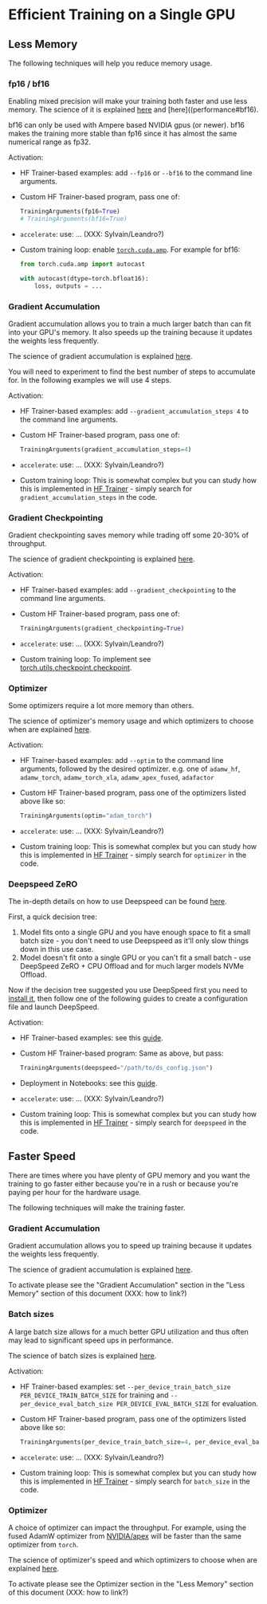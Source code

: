 <!--Copyright 2020 The HuggingFace Team. All rights reserved.

Licensed under the Apache License, Version 2.0 (the "License"); you may not use this file except in compliance with
the License. You may obtain a copy of the License at

http://www.apache.org/licenses/LICENSE-2.0

Unless required by applicable law or agreed to in writing, software distributed under the License is distributed on
an "AS IS" BASIS, WITHOUT WARRANTIES OR CONDITIONS OF ANY KIND, either express or implied. See the License for the
-->

# Efficient Training on a Single GPU



## Less Memory

The following techniques will help you reduce memory usage.

### fp16 / bf16

Enabling mixed precision will make your training both faster and use less memory. The science of it is explained [here](performance#fp16) and [here]((performance#bf16).

bf16 can only be used with Ampere based NVIDIA gpus (or newer). bf16 makes the training more stable than fp16 since it has almost the same numerical range as fp32.

Activation:

- HF Trainer-based examples: add `--fp16` or `--bf16` to the command line arguments.
- Custom HF Trainer-based program, pass one of:

    ```python
    TrainingArguments(fp16=True)
    # TrainingArguments(bf16=True)
    ```
- `accelerate`:  use: ... (XXX: Sylvain/Leandro?)

- Custom training loop: enable [`torch.cuda.amp`](https://pytorch.org/docs/stable/amp.html). For example for bf16:

    ```python
    from torch.cuda.amp import autocast

    with autocast(dtype=torch.bfloat16):
        loss, outputs = ...
    ```


### Gradient Accumulation

Gradient accumulation allows you to train a much larger batch than can fit into your GPU's memory. It also speeds up the training because it updates the weights less frequently.

The science of gradient accumulation is explained [here](performance#gradient-accumulation).

You will need to experiment to find the best number of steps to accumulate for. In the following examples we will use 4 steps.

Activation:

- HF Trainer-based examples: add `--gradient_accumulation_steps 4` to the command line arguments.
- Custom HF Trainer-based program, pass one of:

    ```python
    TrainingArguments(gradient_accumulation_steps=4)
    ```
- `accelerate`:  use: ... (XXX: Sylvain/Leandro?)

- Custom training loop: This is somewhat complex but you can study how this is implemented in [HF Trainer](
https://github.com/huggingface/transformers/blob/master/src/transformers/trainer.py) - simply search for `gradient_accumulation_steps` in the code.


### Gradient Checkpointing

Gradient checkpointing saves memory while trading off some 20-30% of throughput.

The science of gradient checkpointing is explained [here](performance#gradient-checkpointing).

Activation:

- HF Trainer-based examples: add `--gradient_checkpointing` to the command line arguments.
- Custom HF Trainer-based program, pass one of:

    ```python
    TrainingArguments(gradient_checkpointing=True)
    ```
- `accelerate`:  use: ... (XXX: Sylvain/Leandro?)

- Custom training loop: To implement see [torch.utils.checkpoint.checkpoint](https://pytorch.org/docs/stable/checkpoint.html).



### Optimizer

Some optimizers require a lot more memory than others.

The science of optimizer's memory usage and which optimizers to choose when are explained [here](performance#optimizer).


Activation:

- HF Trainer-based examples: add `--optim` to the command line arguments, followed by the desired optimizer. e.g. one of `adamw_hf`, `adamw_torch`, `adamw_torch_xla`, `adamw_apex_fused`, `adafactor`
- Custom HF Trainer-based program, pass one of the optimizers listed above like so:

    ```python
    TrainingArguments(optim="adam_torch")
    ```
- `accelerate`:  use: ... (XXX: Sylvain/Leandro?)

- Custom training loop: This is somewhat complex but you can study how this is implemented in [HF Trainer](
https://github.com/huggingface/transformers/blob/master/src/transformers/trainer.py) - simply search for `optimizer` in the code.


### Deepspeed ZeRO

The in-depth details on how to use Deepspeed can be found [here](main_classes/deepspeed).

First, a quick decision tree:

1. Model fits onto a single GPU and you have enough space to fit a small batch size - you don't need to use Deepspeed as it'll only slow things down in this use case.
2. Model doesn't fit onto a single GPU or you can't fit a small batch - use DeepSpeed ZeRO + CPU Offload and for much larger models NVMe Offload.

Now if the decision tree suggested you use DeepSpeed first you need to [install it](main_classes/deepspeed#installation), then follow one of the following guides to create a configuration file and launch DeepSpeed.

Activation:

- HF Trainer-based examples: see this [guide](main_classes/deepspeed#deployment-with-one-gpu).
- Custom HF Trainer-based program: Same as above, but pass:

    ```python
    TrainingArguments(deepspeed="/path/to/ds_config.json")
    ```
- Deployment in Notebooks: see this [guide](main_classes/deepspeed#deployment-in-notebooks).

- `accelerate`:  use: ... (XXX: Sylvain/Leandro?)

- Custom training loop: This is somewhat complex but you can study how this is implemented in [HF Trainer](
https://github.com/huggingface/transformers/blob/master/src/transformers/trainer.py) - simply search for `deepspeed` in the code.






## Faster Speed

There are times where you have plenty of GPU memory and you want the training to go faster either because you're in a rush or because you're paying per hour for the hardware usage.

The following techniques will make the training faster.


### Gradient Accumulation

Gradient accumulation allows you to speed up training because it updates the weights less frequently.

The science of gradient accumulation is explained [here](performance#gradient-accumulation).

To activate please see the "Gradient Accumulation" section in the "Less Memory" section of this document (XXX: how to link?)


### Batch sizes

A large batch size allows for a much better GPU utilization and thus often may lead to significant speed ups in performance.

The science of batch sizes is explained [here](performance#batch-sizes).

Activation:

- HF Trainer-based examples: set `--per_device_train_batch_size PER_DEVICE_TRAIN_BATCH_SIZE` for training and `--per_device_eval_batch_size PER_DEVICE_EVAL_BATCH_SIZE` for evaluation.

- Custom HF Trainer-based program, pass one of the optimizers listed above like so:

    ```python
    TrainingArguments(per_device_train_batch_size=4, per_device_eval_batch_size=4)
    ```
- `accelerate`:  use: ... (XXX: Sylvain/Leandro?)

- Custom training loop: This is somewhat complex but you can study how this is implemented in [HF Trainer](
https://github.com/huggingface/transformers/blob/master/src/transformers/trainer.py) - simply search for `batch_size` in the code.



### Optimizer

A choice of optimizer can impact the throughput. For example, using the fused AdamW optimizer from  [NVIDIA/apex](https://github.com/NVIDIA/apex) will be faster than the same optimizer from `torch`.

The science of optimizer's speed and which optimizers to choose when are explained [here](performance#optimizer).

To activate please see the Optimizer section in the "Less Memory" section of this document (XXX: how to link?)
